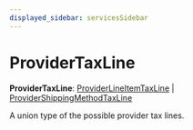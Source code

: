 ```yaml
---
displayed_sidebar: servicesSidebar
---
```



# ProviderTaxLine

 **ProviderTaxLine**: [ProviderLineItemTaxLine](ProviderLineItemTaxLine.mdx) \| [ProviderShippingMethodTaxLine](ProviderShippingMethodTaxLine.mdx)

A union type of the possible provider tax lines.
